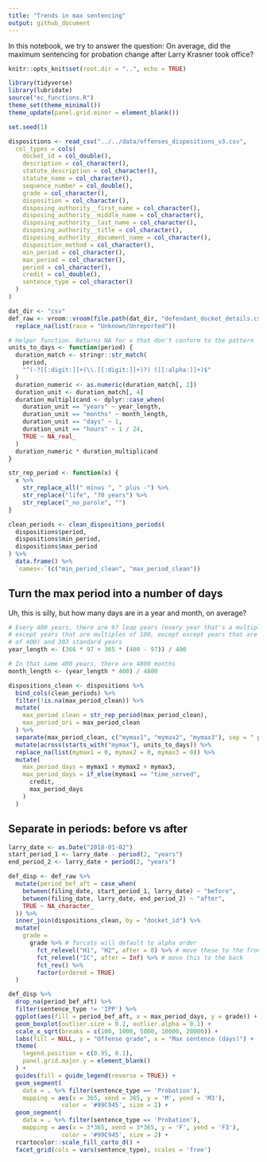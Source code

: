 ```yaml
---
title: "Trends in max sentencing"
output: github_document
---
```


In this notebook, we try to answer the question: 
On average, did the maximum sentencing for probation change after Larry Krasner took office?

```r
knitr::opts_knit$set(root.dir = "..", echo = TRUE)
```

```r
library(tidyverse)
library(lubridate)
source("ec_functions.R")
theme_set(theme_minimal())
theme_update(panel.grid.minor = element_blank())

set.seed(1)
```

```r
dispositions <- read_csv("../../data/offenses_dispositions_v3.csv",
  col_types = cols(
    docket_id = col_double(),
    description = col_character(),
    statute_description = col_character(),
    statute_name = col_character(),
    sequence_number = col_double(),
    grade = col_character(),
    disposition = col_character(),
    disposing_authority__first_name = col_character(),
    disposing_authority__middle_name = col_character(),
    disposing_authority__last_name = col_character(),
    disposing_authority__title = col_character(),
    disposing_authority__document_name = col_character(),
    disposition_method = col_character(),
    min_period = col_character(),
    max_period = col_character(),
    period = col_character(),
    credit = col_double(),
    sentence_type = col_character()
  )
)

dat_dir <- "csv"
def_raw <- vroom::vroom(file.path(dat_dir, "defendant_docket_details.csv")) %>%
  replace_na(list(race = "Unknown/Unreported"))
```


```r
# Helper function. Returns NA for x that don't conform to the pattern
units_to_days <- function(period) {
  duration_match <- stringr::str_match(
    period,
    "^(-?[[:digit:]]+(\\.[[:digit:]]+)?) ([[:alpha:]]+)$"
  )
  duration_numeric <- as.numeric(duration_match[, 2])
  duration_unit <- duration_match[, 4]
  duration_multiplicand <- dplyr::case_when(
    duration_unit == "years" ~ year_length,
    duration_unit == "months" ~ month_length,
    duration_unit == "days" ~ 1,
    duration_unit == "hours" ~ 1 / 24,
    TRUE ~ NA_real_
  )
  duration_numeric * duration_multiplicand
}

str_rep_period <- function(x) {
  x %>%
    str_replace_all(" minus ", " plus -") %>%
    str_replace("life", "70 years") %>%
    str_replace("_no_parole", "")
}
```

```r
clean_periods <- clean_dispositions_periods(
  dispositions$period,
  dispositions$min_period,
  dispositions$max_period
) %>%
  data.frame() %>%
  `names<-`(c("min_period_clean", "max_period_clean"))
```

## Turn the max period into a number of days

Uh, this is silly, but how many days are in a year and month, on average?

```r
# Every 400 years, there are 97 leap years (every year that's a multiple of 4,
# except years that are multiples of 100, except except years that are multiples
# of 400) and 303 standard years
year_length <- (366 * 97 + 365 * (400 - 97)) / 400

# In that same 400 years, there are 4800 months
month_length <- (year_length * 400) / 4800
```

```r
dispositions_clean <- dispositions %>%
  bind_cols(clean_periods) %>%
  filter(!is.na(max_period_clean)) %>%
  mutate(
    max_period_clean = str_rep_period(max_period_clean),
    max_period_ori = max_period_clean
  ) %>%
  separate(max_period_clean, c("mymax1", "mymax2", "mymax3"), sep = " plus ") %>%
  mutate(across(starts_with("mymax"), units_to_days)) %>%
  replace_na(list(mymax1 = 0, mymax2 = 0, mymax3 = 0)) %>%
  mutate(
    max_period_days = mymax1 + mymax2 + mymax3,
    max_period_days = if_else(mymax1 == "time_served",
      credit,
      max_period_days
    )
  )
```

## Separate in periods: before vs after

```r
larry_date <- as.Date("2018-01-02")
start_period_1 <- larry_date - period(2, "years")
end_period_2 <- larry_date + period(2, "years")

def_disp <- def_raw %>%
  mutate(period_bef_aft = case_when(
    between(filing_date, start_period_1, larry_date) ~ "before",
    between(filing_date, larry_date, end_period_2) ~ "after",
    TRUE ~ NA_character_
  )) %>%
  inner_join(dispositions_clean, by = "docket_id") %>%
  mutate(
    grade =
      grade %>% # forcats will default to alpha order
        fct_relevel("H1", "H2", after = 0) %>% # move these to the front
        fct_relevel("IC", after = Inf) %>% # move this to the back
        fct_rev() %>%
        factor(ordered = TRUE)
  )

def_disp %>%
  drop_na(period_bef_aft) %>%
  filter(sentence_type != 'IPP') %>% 
  ggplot(aes(fill = period_bef_aft, x = max_period_days, y = grade)) +
  geom_boxplot(outlier.size = 0.2, outlier.alpha = 0.1) +
  scale_x_sqrt(breaks = c(100, 1000, 5000, 10000, 20000)) +
  labs(fill = NULL, y = "Offense grade", x = "Max sentence (days)") +
  theme(
    legend.position = c(0.95, 0.1),
    panel.grid.major.y = element_blank()
  ) +
  guides(fill = guide_legend(reverse = TRUE)) +
  geom_segment(
    data = . %>% filter(sentence_type == 'Probation'),
    mapping = aes(x = 365, xend = 365, y = 'M', yend = 'M3'),
               color = '#99C945', size = 2) +
  geom_segment(
    data = . %>% filter(sentence_type == 'Probation'),
    mapping = aes(x = 3*365, xend = 3*365, y = 'F', yend = 'F3'),
               color = '#99C945', size = 2) +
  rcartocolor::scale_fill_carto_d() +
  facet_grid(cols = vars(sentence_type), scales = 'free')
```
